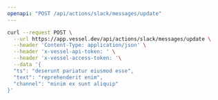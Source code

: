```yaml
---
openapi: "POST /api/actions/slack/messages/update"
---
```


<RequestExample>

```bash Request
curl --request POST \
  --url https://app.vessel.dev/api/actions/slack/messages/update \
  --header 'Content-Type: application/json' \
  --header 'x-vessel-api-token: ' \
  --header 'x-vessel-access-token: '\
  --data '{
  "ts": "deserunt pariatur eiusmod esse",
  "text": "reprehenderit enim",
  "channel": "minim ex sunt aliquip"
}'
```

</RequestExample>
